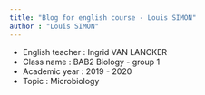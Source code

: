 ```yaml
---
title: "Blog for english course - Louis SIMON"
author : "Louis SIMON"
---
```


* English teacher : Ingrid VAN LANCKER
* Class name : BAB2 Biology - group 1
* Academic year : 2019 - 2020
* Topic : Microbiology 

